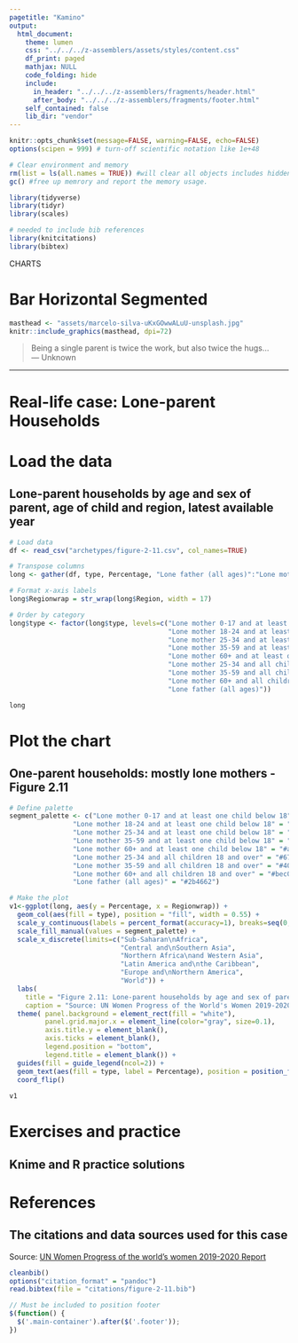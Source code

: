 ```yaml
---
pagetitle: "Kamino"
output: 
  html_document:
    theme: lumen
    css: "../../../z-assemblers/assets/styles/content.css"
    df_print: paged
    mathjax: NULL
    code_folding: hide
    include:
      in_header: "../../../z-assemblers/fragments/header.html"
      after_body: "../../../z-assemblers/fragments/footer.html"
    self_contained: false
    lib_dir: "vendor"
---
```


```r

knitr::opts_chunk$set(message=FALSE, warning=FALSE, echo=FALSE)
options(scipen = 999) # turn-off scientific notation like 1e+48

# Clear environment and memory
rm(list = ls(all.names = TRUE)) #will clear all objects includes hidden objects.
gc() #free up memrory and report the memory usage.

library(tidyverse)
library(tidyr)
library(scales)

# needed to include bib references
library(knitcitations)
library(bibtex)

```

<div class="activity">
CHARTS
</div>

# Bar Horizontal Segmented

```r

masthead <- "assets/marcelo-silva-uKxGOwwALuU-unsplash.jpg"
knitr::include_graphics(masthead, dpi=72)

```


> Being a single parent is twice the work, but also twice the hugs...\
--- Unknown\

***

# Real-life case: Lone-parent Households

# Load the data
## Lone-parent households by age and sex of parent, age of child and region, latest available year

```r

# Load data
df <- read_csv("archetypes/figure-2-11.csv", col_names=TRUE)

# Transpose columns
long <- gather(df, type, Percentage, "Lone father (all ages)":"Lone mother 60+ and all children 18 and over", factor_key=FALSE)

# Format x-axis labels
long$Regionwrap = str_wrap(long$Region, width = 17)

# Order by category
long$type <- factor(long$type, levels=c("Lone mother 0-17 and at least one child below 18",
                                        "Lone mother 18-24 and at least one child below 18",
                                        "Lone mother 25-34 and at least one child below 18",
                                        "Lone mother 35-59 and at least one child below 18",
                                        "Lone mother 60+ and at least one child below 18",
                                        "Lone mother 25-34 and all children 18 and over",
                                        "Lone mother 35-59 and all children 18 and over",
                                        "Lone mother 60+ and all children 18 and over",
                                        "Lone father (all ages)"))

long

```

# Plot the chart
## One-parent households: mostly lone mothers - Figure 2.11

```r

# Define palette
segment_palette <- c("Lone mother 0-17 and at least one child below 18" = "#6b9e7e",
                "Lone mother 18-24 and at least one child below 18" = "#88b88a",
                "Lone mother 25-34 and at least one child below 18" = "#a6609c",
                "Lone mother 35-59 and at least one child below 18" = "#692c7d",
                "Lone mother 60+ and at least one child below 18" = "#acc8ed",
                "Lone mother 25-34 and all children 18 and over" = "#678bb3",
                "Lone mother 35-59 and all children 18 and over" = "#406993",
                "Lone mother 60+ and all children 18 and over" = "#bec068",
                "Lone father (all ages)" = "#2b4662")

# Make the plot
v1<-ggplot(long, aes(y = Percentage, x = Regionwrap)) + 
  geom_col(aes(fill = type), position = "fill", width = 0.55) +
  scale_y_continuous(labels = percent_format(accuracy=1), breaks=seq(0,1,0.1)) +
  scale_fill_manual(values = segment_palette) +
  scale_x_discrete(limits=c("Sub-Saharan\nAfrica",
                            "Central and\nSouthern Asia",
                            "Northern Africa\nand Western Asia",
                            "Latin America and\nthe Caribbean",
                            "Europe and\nNorthern America",
                            "World")) +
  labs(
    title = "Figure 2.11: Lone-parent households by age and sex of parent, age of child and region, latest available year",
    caption = "Source: UN Women Progress of the World's Women 2019-2020 - Families in a Changing World") +
  theme( panel.background = element_rect(fill = "white"), 
         panel.grid.major.x = element_line(color="gray", size=0.1), 
         axis.title.y = element_blank(), 
         axis.ticks = element_blank(), 
         legend.position = "bottom", 
         legend.title = element_blank()) +
  guides(fill = guide_legend(ncol=2)) +
  geom_text(aes(fill = type, label = Percentage), position = position_fill(vjust = 0.5), check_overlap = TRUE, color="white", size = 3) +
  coord_flip()
 
v1

```

# Exercises and practice
## Knime and R practice solutions


# References
## The citations and data sources used for this case

Source: <a href="https://www.unwomen.org/en/digital-library/progress-of-the-worlds-women">UN Women Progress of the world’s women 2019-2020 Report</a>

```r

cleanbib()
options("citation_format" = "pandoc")
read.bibtex(file = "citations/figure-2-11.bib")

```



```js

// Must be included to position footer
$(function() {
  $('.main-container').after($('.footer'));
})

```

